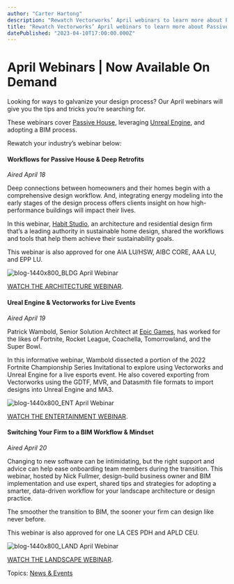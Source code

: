 ```yaml
---
author: "Carter Hartong"
description: "Rewatch Vectorworks’ April webinars to learn more about Passive House, Unreal Engine, and adopting a BIM process."
title: "Rewatch Vectorworks’ April webinars to learn more about Passive House, Unreal Engine, and adopting a BIM process." 
datePublished: "2023-04-10T17:00:00.000Z"
---
```

# April Webinars | Now Available On Demand

Looking for ways to galvanize your design process? Our April webinars will give you the tips and tricks you’re searching for.

These webinars cover [Passive House](https://passivehouse-international.org/index.php?page%5Fid=150), leveraging [Unreal Engine](https://www.unrealengine.com/?utm%5Fsource=GoogleSearch&utm%5Fmedium=Performance&utm%5Fcampaign=%7Bcampaigname%7D&utm%5Fid=17086214833&sub%5Fcampaign=&utm%5Fcontent=&utm%5Fterm=unreal%20engine), and adopting a BIM process.

Rewatch your industry’s webinar below:

#### Workflows for Passive House & Deep Retrofits

_Aired April 18_ 

Deep connections between homeowners and their homes begin with a comprehensive design workflow. And, integrating energy modeling into the early stages of the design process offers clients insight on how high-performance buildings will impact their lives.

In this webinar, [Habit Studio](https://www.habitstudio.ca/), an architecture and residential design firm that’s a leading authority in sustainable home design, shared the workflows and tools that help them achieve their sustainability goals.

This webinar is also approved for one AIA LU/HSW, AIBC CORE, AAA LU, and EPP LU.

![blog-1440x800_BLDG April Webinar](https://blog.vectorworks.net/hs-fs/hubfs/Blog%20Images/230406_April%20Webinar/blog-1440x800_BLDG%20April%20Webinar.png?width=1440&height=800&name=blog-1440x800_BLDG%20April%20Webinar.png) 

[WATCH THE ARCHITECTURE WEBINAR](https://university.vectorworks.net/course/view.php?id=2624).

#### Ureal Engine & Vectorworks for Live Events

_Aired April 19_ 

Patrick Wambold, Senior Solution Architect at [Epic Games](https://store.epicgames.com/), has worked for the likes of Fortnite, Rocket League, Coachella, Tomorrowland, and the Super Bowl.

In this informative webinar, Wambold dissected a portion of the 2022 Fortnite Championship Series Invitational to explore using Vectorworks and Unreal Engine for a live esports event. He also covered exporting from Vectorworks using the GDTF, MVR, and Datasmith file formats to import designs into Unreal Engine and MA3.

![blog-1440x800_ENT April Webinar](https://blog.vectorworks.net/hs-fs/hubfs/Blog%20Images/230406_April%20Webinar/blog-1440x800_ENT%20April%20Webinar.png?width=1440&height=800&name=blog-1440x800_ENT%20April%20Webinar.png) 

[WATCH THE ENTERTAINMENT WEBINAR](https://university.vectorworks.net/course/view.php?id=2620).

#### Switching Your Firm to a BIM Workflow & Mindset 

_Aired April 20_ 

Changing to new software can be intimidating, but the right support and advice can help ease onboarding team members during the transition. This webinar, hosted by Nick Fullmer, design-build business owner and BIM implementation and use expert, shared tips and strategies for adopting a smarter, data-driven workflow for your landscape architecture or design practice.

The smoother the transition to BIM, the sooner your firm can design like never before.

This webinar is also approved for one LA CES PDH and APLD CEU.

![blog-1440x800_LAND April Webinar](https://blog.vectorworks.net/hs-fs/hubfs/Blog%20Images/230406_April%20Webinar/blog-1440x800_LAND%20April%20Webinar.png?width=1440&height=800&name=blog-1440x800_LAND%20April%20Webinar.png) 

[WATCH THE LANDSCAPE WEBINAR](https://university.vectorworks.net/course/view.php?id=2619).

 Topics: [News & Events](https://blog.vectorworks.net/topic/news-events) 

 